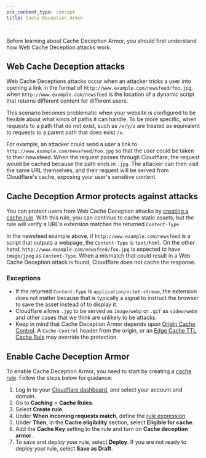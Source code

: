 ```yaml
---
pcx_content_type: concept
title: Cache Deception Armor

---
```


Before learning about Cache Deception Armor, you should first understand how Web Cache Deception attacks work.

## Web Cache Deception attacks

Web Cache Deceptions attacks occur when an attacker tricks a user into opening a link in the format of `http://www.example.com/newsfeed/foo.jpg`, when `http://www.example.com/newsfeed` is the location of a dynamic script that returns different content for different users.

This scenario becomes problematic when your website is configured to be flexible about what kinds of paths it can handle. To be more specific, when requests to a path that do not exist, such as `/x/y/z` are treated as equivalent to requests to a parent path that does exist `/x`.

For example, an attacker could send a user a link to `http://www.example.com/newsfeed/foo.jpg` so that the user could be taken to their newsfeed. When the request passes through Cloudflare, the request would be cached because the path ends in `.jpg`. The attacker can then visit the same URL themselves, and their request will be served from Cloudflare's cache, exposing your user's sensitive content.

## Cache Deception Armor protects against attacks

You can protect users from Web Cache Deception attacks by [creating a cache rule](/cache/cache-security/cache-deception-armor/#enable-cache-deception-armor). With this rule, you can continue to cache static assets, but the rule will verify a URL's extension matches the returned `Content-Type`.

In the newsfeed example above, if `http://www.example.com/newsfeed` is a script that outputs a webpage, the `Content-Type` is `text/html`. On the other hand, `http://www.example.com/newsfeed/foo.jpg` is expected to have `image/jpeg` as `Content-Type`. When a mismatch that could result in a Web Cache Deception attack is found, Cloudflare does not cache the response.

### Exceptions

* If the returned `Content-Type` is `application/octet-stream`, the extension does not matter because that is typically a signal to instruct the browser to save the asset instead of to display it.
* Cloudflare allows `.jpg` to be served as `image/webp` or `.gif` as `video/webm` and other cases that we think are unlikely to be attacks.
* Keep in mind that Cache Deception Armor depends upon [Origin Cache Control](/cache/concepts/cache-control/). A `Cache-Control` header from the origin, or an [Edge Cache TTL Cache Rule](/cache/how-to/cache-rules/settings/#edge-ttl) may override the protection.

## Enable Cache Deception Armor

To enable Cache Deception Armor, you need to start by creating a [cache rule](/cache/how-to/cache-rules/). Follow the steps below for guidance:

1. Log in to your [Cloudflare dashboard](https://dash.cloudflare.com), and select your account and domain.
2. Go to **Caching** > **Cache Rules**.
3. Select **Create rule**.
4. Under **When incoming requests match**, define the [rule expression](/ruleset-engine/rules-language/expressions/edit-expressions/#expression-builder).
5. Under **Then**, in the **Cache eligibility** section, select **Eligible for cache**.
6. Add the **Cache Key** setting to the rule and turn on **Cache deception armor**.
7. To save and deploy your rule, select **Deploy**. If you are not ready to deploy your rule, select **Save as Draft**.
